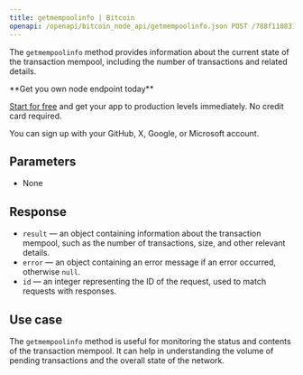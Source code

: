 ---
title: getmempoolinfo | Bitcoin
openapi: /openapi/bitcoin_node_api/getmempoolinfo.json POST /788f110831fe13808302bd79796d55e8
---

The `getmempoolinfo` method provides information about the current state of the transaction mempool, including the number of transactions and related details.

<Check>
**Get you own node endpoint today**

[Start for free](https://console.chainstack.com/) and get your app to production levels immediately. No credit card required.

You can sign up with your GitHub, X, Google, or Microsoft account.
</Check>


## Parameters

* None

## Response

* `result` — an object containing information about the transaction mempool, such as the number of transactions, size, and other relevant details.
* `error` — an object containing an error message if an error occurred, otherwise `null`.
* `id` — an integer representing the ID of the request, used to match requests with responses.

## Use case

The `getmempoolinfo` method is useful for monitoring the status and contents of the transaction mempool. It can help in understanding the volume of pending transactions and the overall state of the network.
